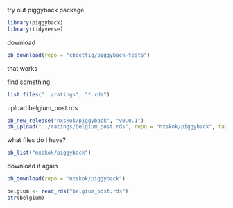 try out piggyback package

```r
library(piggyback)
library(tidyverse)
```

download

```r
pb_download(repo = "cboettig/piggyback-tests")
```

that works

find something

```r
list.files("../ratings", "*.rds")
```

upload belgium_post.rds

```r
pb_new_release("nxskok/piggyback", "v0.0.1")
pb_upload("../ratings/belgium_post.rds", repo = "nxskok/piggyback", tag = "v0.0.1")
```

what files do I have?

```r
pb_list("nxskok/piggyback")
```

download it again

```r
pb_download(repo = "nxskok/piggyback")
```

```r
belgium <- read_rds("belgium_post.rds")
str(belgium)
```

